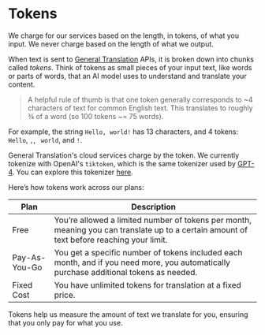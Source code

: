 
# Tokens

<Callout type="info">We charge for our services based on the length, in tokens, of what you input. We never charge based on the length of what we output.</Callout>

When text is sent to [General Translation](https://www.generaltranslation.com) APIs, it is broken down into chunks called *tokens*.
Think of tokens as small pieces of your input text, like words or parts of words, that an AI model uses to understand and translate your content.

> A helpful rule of thumb is that one token generally corresponds to ~4 characters of text for common English text. This translates to roughly ¾ of a word (so 100 tokens ~= 75 words).

For example, the string `Hello, world!` has 13 characters, and 4 tokens: `Hello`, `,`, ` world`, and `!`.

General Translation's cloud services charge by the token. We currently tokenize with OpenAI's `tiktoken`, which is the same tokenizer used by [GPT-4](https://openai.com/index/gpt-4/). You can explore this tokenizer [here](https://platform.openai.com/tokenizer).

Here’s how tokens work across our plans:

| Plan              | Description                                                                                                      |
|-------------------|------------------------------------------------------------------------------------------------------------------|
| Free        | You’re allowed a limited number of tokens per month, meaning you can translate up to a certain amount of text before reaching your limit. |
| Pay-As-You-Go | You get a specific number of tokens included each month, and if you need more, you automatically purchase additional tokens as needed. |
| Fixed Cost  | You have unlimited tokens for translation at a fixed price.  |

Tokens help us measure the amount of text we translate for you, ensuring that you only pay for what you use.
